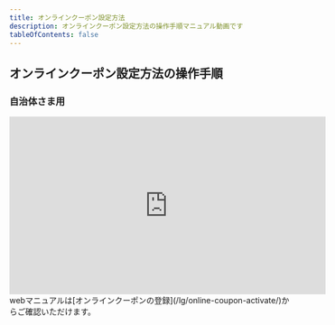 ```yaml
---
title: オンラインクーポン設定方法
description: オンラインクーポン設定方法の操作手順マニュアル動画です
tableOfContents: false
---
```


## オンラインクーポン設定方法の操作手順  



### 自治体さま用
<div class="movie-manual">
  <iframe width="560" height="315" src="https://www.youtube.com/embed/pR1hIbLHsZ0?si=fzXgblVtUYnYSQi8" title="YouTube video player" frameborder="0" allow="accelerometer; autoplay; clipboard-write; encrypted-media; gyroscope; picture-in-picture; web-share" referrerpolicy="strict-origin-when-cross-origin" allowfullscreen></iframe>
</div>
webマニュアルは[オンラインクーポンの登録](/lg/online-coupon-activate/)からご確認いただけます。  



